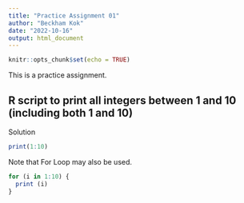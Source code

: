 ---
title: "Practice Assignment 01"
author: "Beckham Kok"
date: "2022-10-16"
output: html_document
---

```{r setup, include=FALSE}
knitr::opts_chunk$set(echo = TRUE)
```

This is a practice assignment.

## R script to print all integers between 1 and 10 (including both 1 and 10)


Solution

```{r}
print(1:10)
```

Note that For Loop may also be used.

```{r}
for (i in 1:10) {
  print (i)
}
```